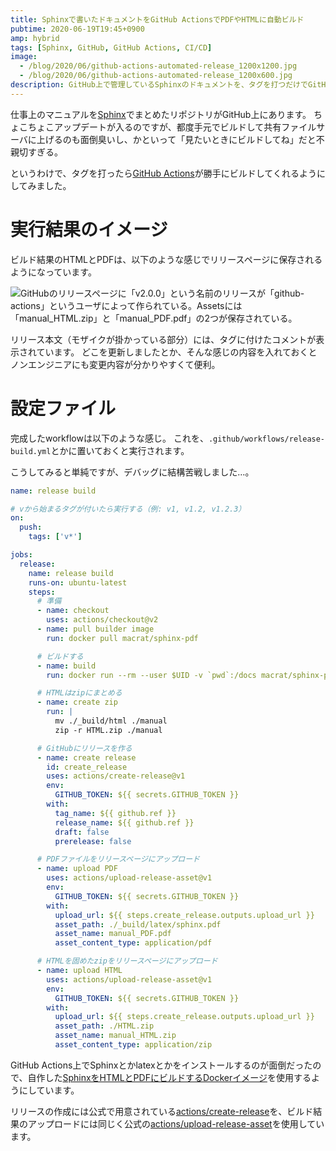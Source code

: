 ```yaml
---
title: Sphinxで書いたドキュメントをGitHub ActionsでPDFやHTMLに自動ビルド
pubtime: 2020-06-19T19:45+0900
amp: hybrid
tags: [Sphinx, GitHub, GitHub Actions, CI/CD]
image:
  - /blog/2020/06/github-actions-automated-release_1200x1200.jpg
  - /blog/2020/06/github-actions-automated-release_1200x600.jpg
description: GitHub上で管理しているSphinxのドキュメントを、タグを打つだけでGitHub Actionsがビルドしてリリースに保存するようにしてみました。ビルドの手間もファイル共有の手間も無くなるので、かなり便利です。
---
```


仕事上のマニュアルを[Sphinx](https://www.sphinx-doc.org/)でまとめたリポジトリがGitHub上にあります。
ちょこちょこアップデートが入るのですが、都度手元でビルドして共有ファイルサーバに上げるのも面倒臭いし、かといって「見たいときにビルドしてね」だと不親切すぎる。

というわけで、タグを打ったら[GitHub Actions](https://github.co.jp/features/actions)が勝手にビルドしてくれるようにしてみました。


# 実行結果のイメージ

ビルド結果のHTMLとPDFは、以下のような感じでリリースページに保存されるようになっています。

![GitHubのリリースページに「v2.0.0」という名前のリリースが「github-actions」というユーザによって作られている。Assetsには「manual\_HTML.zip」と「manual\_PDF.pdf」の2つが保存されている。](/blog/2020/06/github-actions-automated-release_1200x600.jpg "800x400")

リリース本文（モザイクが掛かっている部分）には、タグに付けたコメントが表示されています。
どこを更新しましたとか、そんな感じの内容を入れておくとノンエンジニアにも変更内容が分かりやすくて便利。


# 設定ファイル

完成したworkflowは以下のような感じ。
これを、`.github/workflows/release-build.yml`とかに置いておくと実行されます。

こうしてみると単純ですが、デバッグに結構苦戦しました…。

``` yaml
name: release build

# vから始まるタグが付いたら実行する（例: v1, v1.2, v1.2.3）
on:
  push:
    tags: ['v*']

jobs:
  release:
    name: release build
    runs-on: ubuntu-latest
    steps:
      # 準備
      - name: checkout
        uses: actions/checkout@v2
      - name: pull builder image
        run: docker pull macrat/sphinx-pdf

      # ビルドする
      - name: build
        run: docker run --rm --user $UID -v `pwd`:/docs macrat/sphinx-pdf

      # HTMLはzipにまとめる
      - name: create zip
        run: |
          mv ./_build/html ./manual
          zip -r HTML.zip ./manual

      # GitHubにリリースを作る
      - name: create release
        id: create_release
        uses: actions/create-release@v1
        env:
          GITHUB_TOKEN: ${{ secrets.GITHUB_TOKEN }}
        with:
          tag_name: ${{ github.ref }}
          release_name: ${{ github.ref }}
          draft: false
          prerelease: false

      # PDFファイルをリリースページにアップロード
      - name: upload PDF
        uses: actions/upload-release-asset@v1
        env:
          GITHUB_TOKEN: ${{ secrets.GITHUB_TOKEN }}
        with:
          upload_url: ${{ steps.create_release.outputs.upload_url }}
          asset_path: ./_build/latex/sphinx.pdf
          asset_name: manual_PDF.pdf
          asset_content_type: application/pdf

      # HTMLを固めたzipをリリースページにアップロード
      - name: upload HTML
        uses: actions/upload-release-asset@v1
        env:
          GITHUB_TOKEN: ${{ secrets.GITHUB_TOKEN }}
        with:
          upload_url: ${{ steps.create_release.outputs.upload_url }}
          asset_path: ./HTML.zip
          asset_name: manual_HTML.zip
          asset_content_type: application/zip
```

GitHub Actions上でSphinxとかlatexとかをインストールするのが面倒だったので、自作した[SphinxをHTMLとPDFにビルドするDockerイメージ](https://hub.docker.com/r/macrat/sphinx-pdf)を使用するようにしています。

リリースの作成には公式で用意されている[actions/create-release](https://github.com/actions/create-release)を、ビルド結果のアップロードには同じく公式の[actions/upload-release-asset](https://github.com/actions/upload-release-asset)を使用しています。
